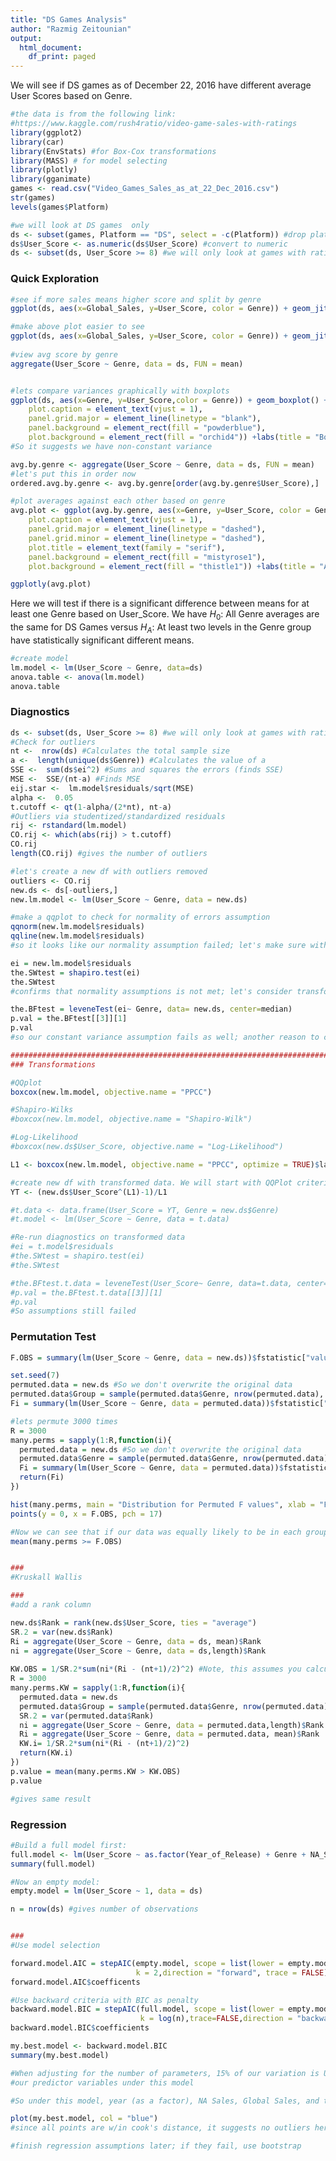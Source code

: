 ---
title: "DS Games Analysis"
author: "Razmig Zeitounian"
output:
  html_document:
    df_print: paged
---

We will see if DS games as of December 22, 2016 have different average User Scores based on Genre.

```{r, echo = FALSE}
#the data is from the following link:
#https://www.kaggle.com/rush4ratio/video-game-sales-with-ratings
library(ggplot2)
library(car)
library(EnvStats) #for Box-Cox transformations
library(MASS) # for model selecting
library(plotly)
library(gganimate)
games <- read.csv("Video_Games_Sales_as_at_22_Dec_2016.csv")
str(games)
levels(games$Platform)

#we will look at DS games  only
ds <- subset(games, Platform == "DS", select = -c(Platform)) #drop platform column since we no longer need it
ds$User_Score <- as.numeric(ds$User_Score) #convert to numeric
ds <- subset(ds, User_Score >= 8) #we will only look at games with ratings of at least 8
```

### Quick Exploration
```{r, echo=FALSE}
#see if more sales means higher score and split by genre
ggplot(ds, aes(x=Global_Sales, y=User_Score, color = Genre)) + geom_jitter(alpha=.3) + facet_grid(.~Genre) + theme(legend.position = "none")

#make above plot easier to see
ggplot(ds, aes(x=Global_Sales, y=User_Score, color = Genre)) + geom_jitter(alpha=.3) + facet_grid(Genre~.) + theme(legend.position = "none") + scale_x_continuous(limits=c(0,10))
 
#view avg score by genre
aggregate(User_Score ~ Genre, data = ds, FUN = mean)


#lets compare variances graphically with boxplots
ggplot(ds, aes(x=Genre, y=User_Score,color = Genre)) + geom_boxplot() + theme(legend.position = "none") + theme(plot.subtitle = element_text(vjust = 1), 
    plot.caption = element_text(vjust = 1), 
    panel.grid.major = element_line(linetype = "blank"), 
    panel.background = element_rect(fill = "powderblue"), 
    plot.background = element_rect(fill = "orchid4")) +labs(title = "Boxplots of User Score vs Genre")
#So it suggests we have non-constant variance

avg.by.genre <- aggregate(User_Score ~ Genre, data = ds, FUN = mean)
#let's put this in order now
ordered.avg.by.genre <- avg.by.genre[order(avg.by.genre$User_Score),]

#plot averages against each other based on genre
avg.plot <- ggplot(avg.by.genre, aes(x=Genre, y=User_Score, color = Genre)) + geom_jitter() + theme(plot.subtitle = element_text(vjust = 1), 
    plot.caption = element_text(vjust = 1), 
    panel.grid.major = element_line(linetype = "dashed"), 
    panel.grid.minor = element_line(linetype = "dashed"), 
    plot.title = element_text(family = "serif"), 
    panel.background = element_rect(fill = "mistyrose1"), 
    plot.background = element_rect(fill = "thistle1")) +labs(title = "Average User Score by Genre")

ggplotly(avg.plot)
```

Here we will test if there is a significant difference between means for at least one Genre based on User_Score. We have $H_0:$ All Genre averages are the same for DS Games versus $H_A:$ At least two levels in the Genre group have statistically significant different means.

```{r,echo=FALSE}
#create model
lm.model <- lm(User_Score ~ Genre, data=ds)
anova.table <- anova(lm.model)
anova.table
```


### Diagnostics
```{r, echo=FALSE}
ds <- subset(ds, User_Score >= 8) #we will only look at games with ratings of at least 8
#Check for outliers
nt <-  nrow(ds) #Calculates the total sample size
a <-  length(unique(ds$Genre)) #Calculates the value of a
SSE <-  sum(ds$ei^2) #Sums and squares the errors (finds SSE)
MSE <-  SSE/(nt-a) #Finds MSE
eij.star <-  lm.model$residuals/sqrt(MSE)
alpha <-  0.05
t.cutoff <- qt(1-alpha/(2*nt), nt-a)
#Outliers via studentized/standardized residuals
rij <- rstandard(lm.model)
CO.rij <- which(abs(rij) > t.cutoff)
CO.rij
length(CO.rij) #gives the number of outliers

#let's create a new df with outliers removed
outliers <- CO.rij
new.ds <- ds[-outliers,]
new.lm.model <- lm(User_Score ~ Genre, data = new.ds)

#make a qqplot to check for normality of errors assumption
qqnorm(new.lm.model$residuals)
qqline(new.lm.model$residuals)
#so it looks like our normality assumption failed; let's make sure with SW Test

ei = new.lm.model$residuals
the.SWtest = shapiro.test(ei)
the.SWtest
#confirms that normality assumptions is not met; let's consider transformations

the.BFtest = leveneTest(ei~ Genre, data= new.ds, center=median)
p.val = the.BFtest[[3]][1]
p.val
#so our constant variance assumption fails as well; another reason to consider transformations

################################################################################################
### Transformations

#QQplot
boxcox(new.lm.model, objective.name = "PPCC")

#Shapiro-Wilks
#boxcox(new.lm.model, objective.name = "Shapiro-Wilk")

#Log-Likelihood
#boxcox(new.ds$User_Score, objective.name = "Log-Likelihood")

L1 <- boxcox(new.lm.model, objective.name = "PPCC", optimize = TRUE)$lambda

#create new df with transformed data. We will start with QQPlot criteria
YT <- (new.ds$User_Score^(L1)-1)/L1

#t.data <- data.frame(User_Score = YT, Genre = new.ds$Genre)
#t.model <- lm(User_Score ~ Genre, data = t.data)

#Re-run diagnostics on transformed data
#ei = t.model$residuals
#the.SWtest = shapiro.test(ei)
#the.SWtest

#the.BFtest.t.data = leveneTest(User_Score~ Genre, data=t.data, center=median)
#p.val = the.BFtest.t.data[[3]][1]
#p.val
#So assumptions still failed
```

### Permutation Test
```{r, echo = F}
F.OBS = summary(lm(User_Score ~ Genre, data = new.ds))$fstatistic["value"]

set.seed(7)
permuted.data = new.ds #So we don't overwrite the original data
permuted.data$Group = sample(permuted.data$Genre, nrow(permuted.data), replace = FALSE) #Permuting the groups
Fi = summary(lm(User_Score ~ Genre, data = permuted.data))$fstatistic["value"]

#lets permute 3000 times
R = 3000
many.perms = sapply(1:R,function(i){
  permuted.data = new.ds #So we don't overwrite the original data
  permuted.data$Genre = sample(permuted.data$Genre, nrow(permuted.data), replace = FALSE) #Permuting the groups
  Fi = summary(lm(User_Score ~ Genre, data = permuted.data))$fstatistic["value"]
  return(Fi)
})

hist(many.perms, main = "Distribution for Permuted F values", xlab = "Fi")
points(y = 0, x = F.OBS, pch = 17)

#Now we can see that if our data was equally likely to be in each group, we would see our test-statistic with probability:
mean(many.perms >= F.OBS)


###
#Kruskall Wallis

###
#add a rank column

new.ds$Rank = rank(new.ds$User_Score, ties = "average")
SR.2 = var(new.ds$Rank)
Ri = aggregate(User_Score ~ Genre, data = ds, mean)$Rank
ni = aggregate(User_Score ~ Genre, data = ds,length)$Rank
 
KW.OBS = 1/SR.2*sum(ni*(Ri - (nt+1)/2)^2) #Note, this assumes you calculate ni and Ri above
R = 3000
many.perms.KW = sapply(1:R,function(i){
  permuted.data = new.ds
  permuted.data$Group = sample(permuted.data$Genre, nrow(permuted.data), replace = FALSE) #Permuting the groups
  SR.2 = var(permuted.data$Rank)
  ni = aggregate(User_Score ~ Genre, data = permuted.data,length)$Rank
  Ri = aggregate(User_Score ~ Genre, data = permuted.data, mean)$Rank
  KW.i= 1/SR.2*sum(ni*(Ri - (nt+1)/2)^2) 
  return(KW.i)
})
p.value = mean(many.perms.KW > KW.OBS)
p.value

#gives same result
```

### Regression
```{r,echo=F}
#Build a full model first:
full.model <- lm(User_Score ~ as.factor(Year_of_Release) + Genre + NA_Sales + EU_Sales + JP_Sales + Other_Sales + Global_Sales + Rating, data = ds)
summary(full.model)

#Now an empty model:
empty.model = lm(User_Score ~ 1, data = ds)

n = nrow(ds) #gives number of observations


###
#Use model selection

forward.model.AIC = stepAIC(empty.model, scope = list(lower = empty.model, upper= full.model), 
                            k = 2,direction = "forward", trace = FALSE)
forward.model.AIC$coefficents

#Use backward criteria with BIC as penalty
backward.model.BIC = stepAIC(full.model, scope = list(lower = empty.model, upper= full.model),
                             k = log(n),trace=FALSE,direction = "backward")
backward.model.BIC$coefficients

my.best.model <- backward.model.BIC
summary(my.best.model)

#When adjusting for the number of parameters, 15% of our variation is User Score is explained by
#our predictor variables under this model

#So under this model, year (as a factor), NA Sales, Global Sales, and the given ratings (with one being used as a baseline) are our significant predictor variables for User Score.

plot(my.best.model, col = "blue")
#since all points are w/in cook's distance, it suggests no outliers here

#finish regression assumptions later; if they fail, use bootstrap
```

